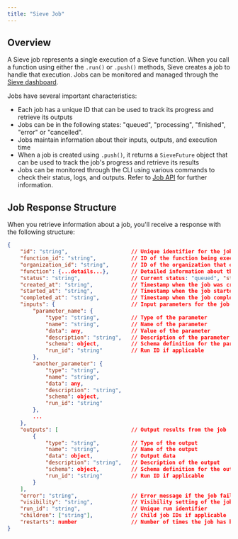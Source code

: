 ```yaml
---
title: "Sieve Job"
---
```


## Overview

A Sieve job represents a single execution of a Sieve function. When you call a function using either the `.run()` or `.push()` methods, Sieve creates a job to handle that execution. Jobs can be monitored and managed through the [Sieve dashboard](https://www.sievedata.com/dashboard).

Jobs have several important characteristics:

- Each job has a unique ID that can be used to track its progress and retrieve its outputs
- Jobs can be in the following states: "queued", "processing", "finished", "error" or "cancelled".
- Jobs maintain information about their inputs, outputs, and execution time
- When a job is created using `.push()`, it returns a `SieveFuture` object that can be used to track the job's progress and retrieve its results
- Jobs can be monitored through the CLI using various commands to check their status, logs, and outputs. Refer to [Job API](/reference-v2/api/get-job) for further information.

## Job Response Structure

When you retrieve information about a job, you'll receive a response with the following structure:

```json
{
    "id": "string",                    // Unique identifier for the job
    "function_id": "string",           // ID of the function being executed
    "organization_id": "string",       // ID of the organization that owns the job
    "function": {...details...},       // Detailed information about the function
    "status": "string",                // Current status: "queued", "started", "finished", or "error"
    "created_at": "string",            // Timestamp when the job was created
    "started_at": "string",            // Timestamp when the job started
    "completed_at": "string",          // Timestamp when the job completed
    "inputs": {                        // Input parameters for the job
        "parameter_name": {
            "type": "string",          // Type of the parameter
            "name": "string",          // Name of the parameter
            "data": any,               // Value of the parameter
            "description": "string",   // Description of the parameter
            "schema": object,          // Schema definition for the parameter
            "run_id": "string"         // Run ID if applicable
        },
        "another_parameter": {
            "type": "string",
            "name": "string",
            "data": any,
            "description": "string",
            "schema": object,
            "run_id": "string"
        },
        ...
    },
    "outputs": [                       // Output results from the job
        {
            "type": "string",          // Type of the output
            "name": "string",          // Name of the output
            "data": object,            // Output data
            "description": "string",   // Description of the output
            "schema": object,          // Schema definition for the output
            "run_id": "string"         // Run ID if applicable
        }
    ],
    "error": "string",                 // Error message if the job failed
    "visibility": "string",            // Visibility setting of the job
    "run_id": "string",                // Unique run identifier
    "children": ["string"],            // Child job IDs if applicable
    "restarts": number                 // Number of times the job has been restarted
}
```
